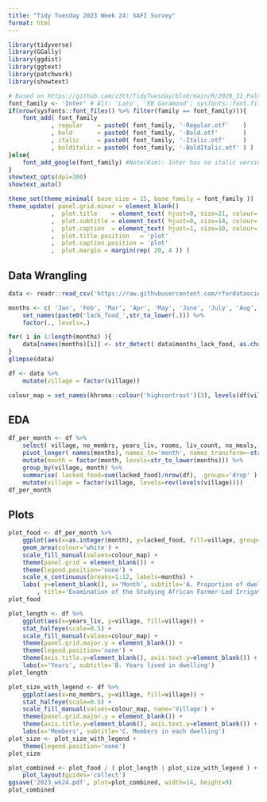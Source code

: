 ```yaml
---
title: "Tidy Tuesday 2023 Week 24: SAFI Survey"
format: html
---
```


```r
library(tidyverse)
library(GGally)
library(ggdist)
library(ggtext)
library(patchwork)
library(showtext)

# Based on https://github.com/z3tt/TidyTuesday/blob/main/R/2020_31_PalmerPenguins.Rmd
font_family <- 'Inter' # Alt: 'Lato', 'EB Garamond'; sysfonts::font.files() %>% pull(family) %>% unique()
if(nrow(sysfonts::font_files() %>% filter(family == font_family))){
	font_add( font_family
	        , regular    = paste0( font_family, '-Regular.otf'    )
	        , bold       = paste0( font_family, '-Bold.otf'       )
	        , italic     = paste0( font_family, '-Italic.otf'     )
	        , bolditalic = paste0( font_family, '-BoldItalic.otf' ) )
}else{
	font_add_google(font_family) #Note(Kim): Inter has no italic version
}
showtext_opts(dpi=300)
showtext_auto()

theme_set(theme_minimal( base_size = 15, base_family = font_family ))
theme_update( panel.grid.minor = element_blank()
            ,  plot.title    = element_text( hjust=0, size=21, colour='black' , family=font_family, face='bold'       , margin=margin( t=10, r=0, b=35, l=0 )                  )
            ,  plot.subtitle = element_text( hjust=0, size=14, colour='grey60', family=font_family, face='bold.italic', margin=margin( t=0 , r=0, b=25, l=0 )                  )
            ,  plot.caption  = element_text( hjust=1, size=10, colour='black' , family=font_family, face='plain'      , margin=margin( t=30, r=0, b=0 , l=0 ), lineheight=2.05 )
            ,  plot.title.position   = 'plot'
            ,  plot.caption.position = 'plot'
            ,  plot.margin = margin(rep( 20, 4 )) )
```



## Data Wrangling

```r
data <- readr::read_csv('https://raw.githubusercontent.com/rfordatascience/tidytuesday/master/data/2023/2023-06-13/safi_data.csv')

months <- c( 'Jan', 'Feb', 'Mar', 'Apr', 'May', 'June', 'July', 'Aug', 'Sept', 'Oct', 'Nov', 'Dec' ) %>% 
	set_names(paste0('lack_food_',str_to_lower(.))) %>% 
	factor(., levels=.)

for( i in 1:length(months) ){
	data[names(months)[i]] <- str_detect( data$months_lack_food, as.character(months[i]) )
}
glimpse(data)

df <- data %>% 
	mutate(village = factor(village))

colour_map = set_names(khroma::colour('highcontrast')(3), levels(df$village))
```

## EDA

```r
df_per_month <- df %>% 
	select( village, no_membrs, years_liv, rooms, liv_count, no_meals, names(months) ) %>% 
	pivot_longer( names(months), names_to='month', names_transform=~str_remove(.x, 'lack_food_') ,values_to='lacked_food' ) %>% 
	mutate(month = factor(month, levels=str_to_lower(months))) %>% 
	group_by(village, month) %>% 
	summarise( lacked_food=sum(lacked_food)/nrow(df), .groups='drop' ) %>% 
	mutate(village = factor(village, levels=rev(levels(village))))
df_per_month
```

## Plots

```r
plot_food <- df_per_month %>% 
	ggplot(aes(x=as.integer(month), y=lacked_food, fill=village, group=village)) +
	geom_area(colour='white') +
	scale_fill_manual(values=colour_map) +
	theme(panel.grid = element_blank()) +
	theme(legend.position='none') +
	scale_x_continuous(breaks=1:12, labels=months) +
	labs( y=element_blank(), x='Month', subtitle='A. Proportion of dwellings lacking food by month'
	    , title='Examination of the Studying African Farmer-Led Irrigation (SAFI) Survey' )
plot_food
```
```r
plot_length <- df %>% 
	ggplot(aes(x=years_liv, y=village, fill=village)) +
	stat_halfeye(scale=0.5) +
	scale_fill_manual(values=colour_map) +
	theme(panel.grid.major.y = element_blank()) +
	theme(legend.position='none') +
	theme(axis.title.y=element_blank(), axis.text.y=element_blank()) +
	labs(x='Years', subtitle='B. Years lived in dwelling')
plot_length
```


```r
plot_size_with_legend <- df %>% 
	ggplot(aes(x=no_membrs, y=village, fill=village)) +
	stat_halfeye(scale=0.5) +
	scale_fill_manual(values=colour_map, name='Village') +
	theme(panel.grid.major.y = element_blank()) +
	theme(axis.title.y=element_blank(), axis.text.y=element_blank()) +
	labs(x='Members', subtitle='C. Members in each dwelling')
plot_size <- plot_size_with_legend +
	theme(legend.position='none')
plot_size
```

```r
plot_combined <- plot_food / ( plot_length | plot_size_with_legend ) +
	plot_layout(guides='collect')
ggsave('2023_wk24.pdf', plot=plot_combined, width=14, height=9)
plot_combined
```

